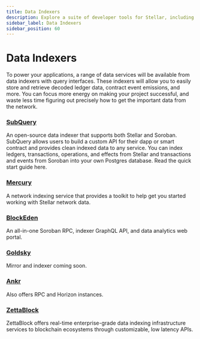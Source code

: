 ```yaml
---
title: Data Indexers
description: Explore a suite of developer tools for Stellar, including indexers.
sidebar_label: Data Indexers
sidebar_position: 60
---
```


# Data Indexers

To power your applications, a range of data services will be available from data indexers with query interfaces. These indexers will allow you to easily store and retrieve decoded ledger data, contract event emissions, and more. You can focus more energy on making your project successful, and waste less time figuring out precisely how to get the important data from the network.

### [SubQuery](https://subquery.network/)

An open-source data indexer that supports both Stellar and Soroban. SubQuery allows users to build a custom API for their dapp or smart contract and provides clean indexed data to any service. You can index ledgers, transactions, operations, and effects from Stellar and transactions and events from Soroban into your own Postgres database. Read the quick start guide here.

### [Mercury](https://mercurydata.app/)

A network indexing service that provides a toolkit to help get you started working with Stellar network data.

### [BlockEden](https://blockeden.xyz/stellar-soroban/)

An all-in-one Soroban RPC, indexer GraphQL API, and data analytics web portal.

### [Goldsky](https://goldsky.com/)

Mirror and indexer coming soon.

### [Ankr](https://www.ankr.com/)

Also offers RPC and Horizon instances.

### [ZettaBlock](https://zettablock.com/)

ZettaBlock offers real-time enterprise-grade data indexing infrastructure services to blockchain ecosystems through customizable, low latency APIs.
